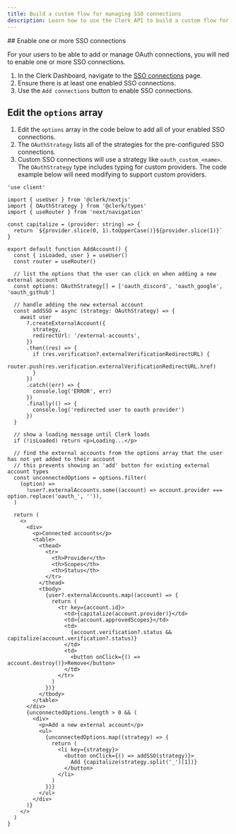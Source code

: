 ```yaml
---
title: Build a custom flow for managing SSO connections
description: Learn how to use the Clerk API to build a custom flow for adding and managing SSO connections
---
```


<Steps>
  ## Enable one or more SSO connections

  For your users to be able to add or manage OAuth connections, you will ned to enable one or more SSO connections.

  1. In the Clerk Dashboard, navigate to the [SSO connections](https://dashboard.clerk.com/last-active?path=user-authentication/sso-connections) page.
  1. Ensure there is at least one enabled SSO connections.
  1. Use the `Add connections` button to enable SSO connections.

  ## Edit the `options` array

  1. Edit the `options` array in the code below to add all of your enabled SSO connections.
  1. The `OAuthStrategy` lists all of the strategies for the pre-configured SSO connections.
  1. Custom SSO connections will use a strategy like `oauth_custom_<name>`. The `OAuthStrategy` type includes typing for custom providers. The code example below will need modifying to support custom providers.
</Steps>

```tsx {{ filename: 'app/account/manage-external-accounts/page.tsx', collapsible: true }}
'use client'

import { useUser } from '@clerk/nextjs'
import { OAuthStrategy } from '@clerk/types'
import { useRouter } from 'next/navigation'

const capitalize = (provider: string) => {
  return `${provider.slice(0, 1).toUpperCase()}${provider.slice(1)}`
}

export default function AddAccount() {
  const { isLoaded, user } = useUser()
  const router = useRouter()

  // list the options that the user can click on when adding a new external account
  const options: OAuthStrategy[] = ['oauth_discord', 'oauth_google', 'oauth_github']

  // handle adding the new external account
  const addSSO = async (strategy: OAuthStrategy) => {
    await user
      ?.createExternalAccount({
        strategy,
        redirectUrl: '/external-accounts',
      })
      .then((res) => {
        if (res.verification?.externalVerificationRedirectURL) {
          router.push(res.verification.externalVerificationRedirectURL.href)
        }
      })
      .catch((err) => {
        console.log('ERROR', err)
      })
      .finally(() => {
        console.log('redirected user to oauth provider')
      })
  }

  // show a loading message until Clerk loads
  if (!isLoaded) return <p>Loading...</p>

  // find the external accounts from the options array that the user has not yet added to their account
  // this prevents showing an 'add' button for existing external account types
  const unconnectedOptions = options.filter(
    (option) =>
      !user?.externalAccounts.some((account) => account.provider === option.replace('oauth_', '')),
  )

  return (
    <>
      <div>
        <p>Connected accounts</p>
        <table>
          <thead>
            <tr>
              <th>Provider</th>
              <th>Scopes</th>
              <th>Status</th>
            </tr>
          </thead>
          <tbody>
            {user?.externalAccounts.map((account) => {
              return (
                <tr key={account.id}>
                  <td>{capitalize(account.provider)}</td>
                  <td>{account.approvedScopes}</td>
                  <td>
                    {account.verification?.status && capitalize(account.verification?.status)}
                  </td>
                  <td>
                    <button onClick={() => account.destroy()}>Remove</button>
                  </td>
                </tr>
              )
            })}
          </tbody>
        </table>
      </div>
      {unconnectedOptions.length > 0 && (
        <div>
          <p>Add a new external account</p>
          <ul>
            {unconnectedOptions.map((strategy) => {
              return (
                <li key={strategy}>
                  <button onClick={() => addSSO(strategy)}>
                    Add {capitalize(strategy.split('_')[1])}
                  </button>
                </li>
              )
            })}
          </ul>
        </div>
      )}
    </>
  )
}
```
